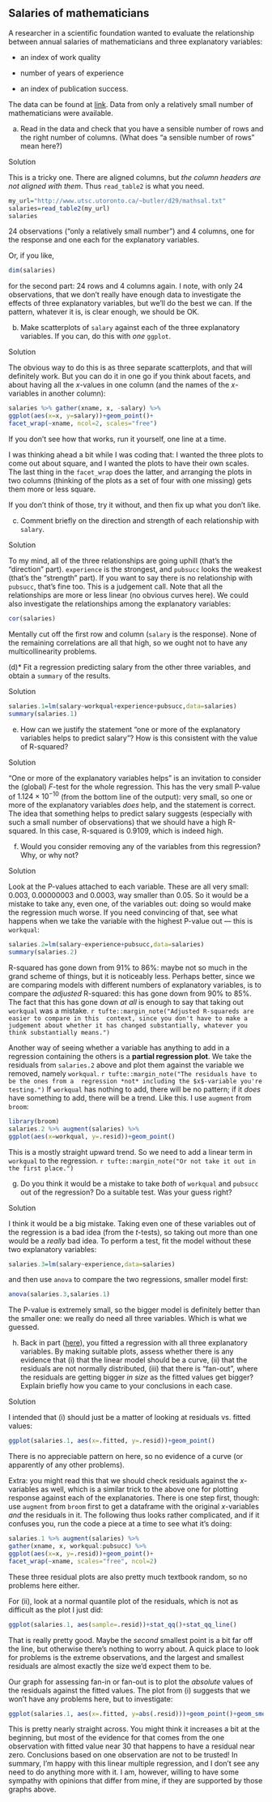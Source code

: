 ##  Salaries of mathematicians


 A researcher in a scientific
foundation wanted to evaluate the relationship between annual salaries
of mathematicians and three explanatory variables:


* an index of work quality

* number of years of experience

* an index of publication success.


The data can be found at
[link](http://www.utsc.utoronto.ca/~butler/d29/mathsal.txt). Data from
only a relatively small number of mathematicians were available.



(a) Read in the data and check that you have a sensible number
of rows and the right number of columns. (What does "a sensible  number of rows" mean here?)

Solution


This is a tricky one. There are aligned columns, but *the column headers are not aligned with them*. 
Thus `read_table2` is what you need.
```r
my_url="http://www.utsc.utoronto.ca/~butler/d29/mathsal.txt"
salaries=read_table2(my_url)
salaries
```

        

24 observations ("only a relatively small number") and 4 columns,
one for the response and one each for the explanatory variables.

Or, if you like,

```r
dim(salaries)
```

 

for the second part: 24 rows and 4 columns again.
I note, with only 24 observations, that we don't really have enough
data to investigate the effects of three explanatory variables, but
we'll do the best we can. If the pattern, whatever it is, is clear
enough, we should be OK.
 

(b) Make scatterplots of `salary` against each of the three explanatory variables. If you can, do this with *one* `ggplot`.

Solution


The obvious way to do this is as three separate scatterplots,
and that will definitely work. But you can do it in one go if
you think about facets, and about having all the $x$-values in
one column (and the names of the $x$-variables in another
column):
```r
salaries %>% gather(xname, x, -salary) %>%
ggplot(aes(x=x, y=salary))+geom_point()+
facet_wrap(~xname, ncol=2, scales="free")
```

       

If you don't see how that works, run it yourself, one line at a time. 

I was thinking ahead a bit while I was coding that: I wanted the three
plots to come out about square, and I wanted the plots to have their
own scales. The last thing in the `facet_wrap` does the latter,
and arranging the plots in two columns (thinking of the plots as a set
of four with one missing) gets them more or less square.

If you don't think of those, try it without, and then fix up what you
don't like.
 

(c) Comment briefly on the direction and strength of each
relationship with `salary`.

Solution


To my mind, all of the three relationships are going uphill (that's the "direction" part). `experience` is the
strongest, and `pubsucc` looks the weakest (that's the
"strength" part). If you want to say there is no relationship
with `pubsucc`, that's fine too. This is a judgement
call. 
Note that all the relationships are more or less linear (no
obvious curves here). We could also investigate the relationships
among the explanatory variables:
```r
cor(salaries)
```

       
Mentally cut off the first row and column (`salary` is the
response). None of the remaining correlations are all that high, so we
ought not to have any multicollinearity problems.
 

(d)<a name="regone">*</a> Fit a regression predicting salary from the other three
variables, and obtain a `summary` of the results.

Solution


```r
salaries.1=lm(salary~workqual+experience+pubsucc,data=salaries)
summary(salaries.1)
```

   
 

(e) How can we justify the statement 
"one or more of the explanatory variables helps to predict salary"? How is this
consistent with the value of R-squared?

Solution


"One or more of the explanatory variables helps" is an
invitation to consider the (global) $F$-test for the whole
regression. This has the very small P-value of $1.124\times
10^{-10}$ (from the bottom line of the output): very small, so
one or more of the explanatory variables *does* help, and
the statement is correct.
The idea that something helps to predict salary suggests
(especially with such a small number of observations) that we
should have a high R-squared. In this case, R-squared is 0.9109,
which is indeed high.
 

(f) Would you consider removing any of the variables from this
regression? Why, or why not?

Solution


Look at the P-values attached to each variable. These are all
very small: 0.003, 0.00000003 and 0.0003, way smaller than
0.05. So it would be a mistake to 
take any, even one, of the variables out: doing so would make the
regression much worse.
If you need convincing of that, see what happens when we take
the variable with the highest P-value out --- this is `workqual`:
```r
salaries.2=lm(salary~experience+pubsucc,data=salaries)
summary(salaries.2)
```

       

R-squared has gone down from 91\% to 86\%: maybe not so much in the
grand scheme of things, but it is noticeably less. Perhaps better,
since we are comparing models with different numbers of explanatory
variables, is to compare the *adjusted* R-squared: this has gone
down from 90\% to 85\%. The fact that this has gone down *at all*
is enough to say that taking out `workqual` was a
mistake.
`r tufte::margin_note("Adjusted R-squareds are easier to compare in this  context, since you don't have to make a judgement about whether it has changed substantially, whatever you think substantially means.")`

Another way of seeing whether a variable has anything to add in a
regression containing the others is a **partial regression  plot**. 
We take the residuals from `salaries.2` above and plot
them against the variable we removed, namely
`workqual`.
`r tufte::margin_note("The residuals have to be the ones from a  regression *not* including the $x$-variable you're testing.")` If
`workqual` has nothing to add, there will be no pattern; if it
*does* have something to add, there will be a trend. Like
this. I use `augment` from `broom`:

```r
library(broom)
salaries.2 %>% augment(salaries) %>%
ggplot(aes(x=workqual, y=.resid))+geom_point()
```

 

This is a mostly straight upward trend. So we
need to add a linear term in `workqual` to the
regression.
`r tufte::margin_note("Or not take it out in the first place.")`
 

(g) Do you think it would be a mistake to take *both* of
`workqual` and `pubsucc` out of the regression? Do a
suitable test. Was your guess right?

Solution


I think it would be a big mistake. Taking even one of these
variables out of the regression is a bad idea (from the
$t$-tests), so taking out more than one would be a *really* bad idea.
To perform a test, fit the model without these two explanatory variables:
```r
salaries.3=lm(salary~experience,data=salaries)
```

     

and then use `anova` to compare the two regressions, smaller
model first:

```r
anova(salaries.3,salaries.1)
```

 

The P-value is extremely small, so the bigger model is definitely
better than the smaller one: we really do need all three
variables. Which is what we guessed.


(h) Back in part (<a href="#regone">here</a>), you fitted a regression with all
three explanatory variables. By making suitable plots, assess
whether there is any evidence that (i) that the linear model should
be a curve, (ii) that the residuals are not normally 
distributed, (iii) that there is "fan-out", where the residuals are getting
bigger *in size* as the fitted values get bigger? Explain
briefly how you came to your conclusions in each case.

Solution


I intended that (i) should just be a matter of looking at residuals
vs.\ fitted values:
```r
ggplot(salaries.1, aes(x=.fitted, y=.resid))+geom_point()
```

    

There is no appreciable pattern on here, so no evidence of a curve (or
apparently of any other problems).

Extra: you might read this that we should check residuals against the
$x$-variables as well, which is a similar trick to the above one for
plotting response against each of the explanatories. There is one step
first, though: use `augment` from `broom` first to get a
dataframe with the original $x$-variables *and* the residuals in
it. The following thus looks rather complicated, and if it confuses
you, run the code a piece at a time to see what it's doing:

```r
salaries.1 %>% augment(salaries) %>%
gather(xname, x, workqual:pubsucc) %>%
ggplot(aes(x=x, y=.resid))+geom_point()+
facet_wrap(~xname, scales="free", ncol=2)
```

 

These three residual plots are also pretty much textbook random, so no problems here either.

For (ii), look at a normal quantile plot of the residuals, which is not as difficult as the plot I just did:

```r
ggplot(salaries.1, aes(sample=.resid))+stat_qq()+stat_qq_line()
```

 

That is really pretty good. Maybe the *second* smallest point is
a bit far off the line, but otherwise there's nothing to worry about. A
quick place to look for problems is the extreme observations, and the
largest and smallest residuals are almost exactly the size we'd expect
them to be.

Our graph for assessing fan-in or fan-out is to plot the *absolute* values of the residuals against the fitted values. The plot from (i) suggests that we won't have any problems here, but to investigate:

```r
ggplot(salaries.1, aes(x=.fitted, y=abs(.resid)))+geom_point()+geom_smooth()
```

 

This is pretty nearly straight across. You might think it increases a
bit at the beginning, but most of the evidence for that comes from the
one observation with fitted value near 30 that happens to have a
residual near zero. Conclusions based on one observation are not to be
trusted!
In summary, I'm happy with this linear multiple regression, and I
don't see any need to do anything more with it. I am, however, willing
to have some sympathy with opinions that differ from mine, if they are
supported by those graphs above.
 



